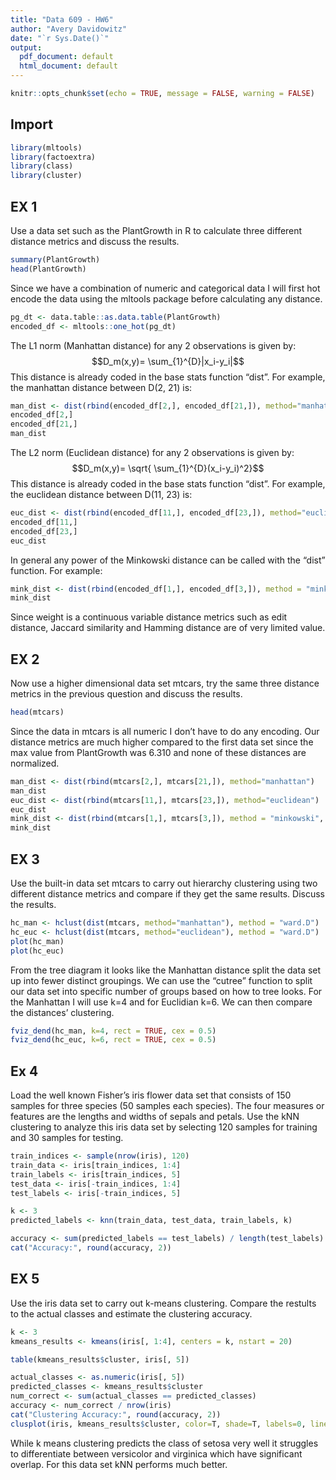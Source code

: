 ```yaml
---
title: "Data 609 - HW6"
author: "Avery Davidowitz"
date: "`r Sys.Date()`"
output:
  pdf_document: default
  html_document: default
---
```


```r
knitr::opts_chunk$set(echo = TRUE, message = FALSE, warning = FALSE)
```

## Import
```r
library(mltools)
library(factoextra)
library(class)
library(cluster)
```


## EX 1

Use a data set such as the PlantGrowth in R to calculate three different distance metrics and discuss the results.

```r
summary(PlantGrowth)
head(PlantGrowth)
```
Since we have a combination of numeric and categorical data I will first hot encode the data using the mltools package before calculating any distance.

```r
pg_dt <- data.table::as.data.table(PlantGrowth)
encoded_df <- mltools::one_hot(pg_dt)
```

The L1 norm (Manhattan distance) for any 2 observations is given by:
$$D_m(x,y)= \sum_{1}^{D}|x_i-y_i|$$
This distance is already coded in the base stats function "dist". For example, the manhattan distance between D(2, 21) is:
```r
man_dist <- dist(rbind(encoded_df[2,], encoded_df[21,]), method="manhattan")
encoded_df[2,]
encoded_df[21,]
man_dist
```

The L2 norm (Euclidean distance) for any 2 observations is given by:
$$D_m(x,y)= \sqrt{ \sum_{1}^{D}(x_i-y_i)^2}$$
This distance is already coded in the base stats function "dist". For example, the euclidean distance between D(11, 23) is:
```r
euc_dist <- dist(rbind(encoded_df[11,], encoded_df[23,]), method="euclidean")
encoded_df[11,]
encoded_df[23,]
euc_dist
```

In general any power of the Minkowski distance can be called with the "dist" function. For example:

```r
mink_dist <- dist(rbind(encoded_df[1,], encoded_df[3,]), method = "minkowski", p = 4)
mink_dist
```
Since weight is a continuous variable distance metrics such as edit distance, Jaccard similarity and Hamming distance are of very  limited value.

## EX 2
Now use a higher dimensional data set mtcars, try the same three distance metrics in the previous question and discuss the results.

```r
head(mtcars)
```
Since the data in mtcars is all numeric I don't have to do any encoding. Our distance metrics are much higher compared to the first data set since the max value from PlantGrowth was 6.310 and none of these distances are normalized.

```r
man_dist <- dist(rbind(mtcars[2,], mtcars[21,]), method="manhattan")
man_dist
euc_dist <- dist(rbind(mtcars[11,], mtcars[23,]), method="euclidean")
euc_dist
mink_dist <- dist(rbind(mtcars[1,], mtcars[3,]), method = "minkowski", p = 4)
mink_dist
```

## EX 3
Use the built-in data set mtcars to carry out hierarchy clustering using two different distance metrics and compare if they get the same results. Discuss the results.

```r
hc_man <- hclust(dist(mtcars, method="manhattan"), method = "ward.D")
hc_euc <- hclust(dist(mtcars, method="euclidean"), method = "ward.D")
plot(hc_man)
plot(hc_euc)
```
From the tree diagram it looks like the Manhattan distance split the data set up into fewer distinct groupings. We can use the "cutree" function to split our data set into specific number of groups based on how to tree looks. For the Manhattan I will use k=4 and for Euclidian k=6. We can then compare the distances' clustering.

```r
fviz_dend(hc_man, k=4, rect = TRUE, cex = 0.5)
fviz_dend(hc_euc, k=6, rect = TRUE, cex = 0.5)
```

## Ex 4
Load the well known Fisher's iris flower data set that consists of 150 samples for three species (50 samples each species). The four measures or features are the lengths and widths of sepals and petals. Use the kNN clustering to analyze this iris data set by selecting 120 samples for training and 30 samples for testing.

```r
train_indices <- sample(nrow(iris), 120)
train_data <- iris[train_indices, 1:4]
train_labels <- iris[train_indices, 5]
test_data <- iris[-train_indices, 1:4]
test_labels <- iris[-train_indices, 5]

k <- 3
predicted_labels <- knn(train_data, test_data, train_labels, k)

accuracy <- sum(predicted_labels == test_labels) / length(test_labels)
cat("Accuracy:", round(accuracy, 2))
```
## EX 5
Use the iris data set to carry out k-means clustering. Compare the restults to the actual classes and estimate the clustering accuracy.

```r
k <- 3
kmeans_results <- kmeans(iris[, 1:4], centers = k, nstart = 20)

table(kmeans_results$cluster, iris[, 5])

actual_classes <- as.numeric(iris[, 5])
predicted_classes <- kmeans_results$cluster
num_correct <- sum(actual_classes == predicted_classes)
accuracy <- num_correct / nrow(iris)
cat("Clustering Accuracy:", round(accuracy, 2))
clusplot(iris, kmeans_results$cluster, color=T, shade=T, labels=0, lines=0)
```

While k means clustering predicts the class of setosa very well it struggles to differentiate between versicolor and virginica which have significant overlap. For this data set kNN performs much better.